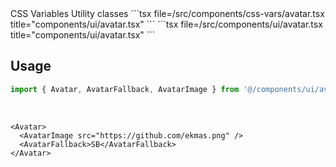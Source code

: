 <Tabs defaultValue="css-vars" className="w-full">
  <TabsList className="grid w-full grid-cols-2">
    <TabsTrigger value="css-vars">CSS Variables</TabsTrigger>
    <TabsTrigger value="util">Utility classes</TabsTrigger>
  </TabsList>
  <TabsContent value="css-vars">
    ```tsx file=<rootDir>/src/components/css-vars/avatar.tsx title="components/ui/avatar.tsx"
    ```
  </TabsContent>
  <TabsContent value="util">
    ```tsx file=<rootDir>/src/components/ui/avatar.tsx title="components/ui/avatar.tsx"
    ```
  </TabsContent>
</Tabs>

<br />

## Usage

```ts
import { Avatar, AvatarFallback, AvatarImage } from '@/components/ui/avatar'
```

<br />

```tsx
<Avatar>
  <AvatarImage src="https://github.com/ekmas.png" />
  <AvatarFallback>SB</AvatarFallback>
</Avatar>
```